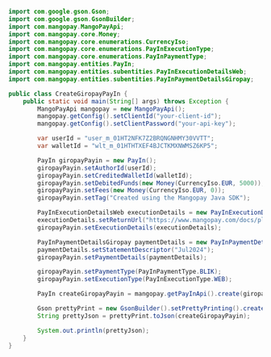 ```java Java 
import com.google.gson.Gson;
import com.google.gson.GsonBuilder;
import com.mangopay.MangoPayApi;
import com.mangopay.core.Money;
import com.mangopay.core.enumerations.CurrencyIso;
import com.mangopay.core.enumerations.PayInExecutionType;
import com.mangopay.core.enumerations.PayInPaymentType;
import com.mangopay.entities.PayIn;
import com.mangopay.entities.subentities.PayInExecutionDetailsWeb;
import com.mangopay.entities.subentities.PayInPaymentDetailsGiropay;

public class CreateGiropayPayIn {
    public static void main(String[] args) throws Exception {
        MangoPayApi mangopay = new MangoPayApi();
        mangopay.getConfig().setClientId("your-client-id");
        mangopay.getConfig().setClientPassword("your-api-key");

        var userId = "user_m_01HT2NFK7Z2BRQNGNHMY30VVTT";
        var walletId = "wlt_m_01HTHTXEF4BJCTKMXNWMSZ6KP5";

        PayIn giropayPayin = new PayIn();
        giropayPayin.setAuthorId(userId);
        giropayPayin.setCreditedWalletId(walletId);
        giropayPayin.setDebitedFunds(new Money(CurrencyIso.EUR, 5000));
        giropayPayin.setFees(new Money(CurrencyIso.EUR, 0));
        giropayPayin.setTag("Created using the Mangopay Java SDK");

        PayInExecutionDetailsWeb executionDetails = new PayInExecutionDetailsWeb();
        executionDetails.setReturnUrl("https://www.mangopay.com/docs/please-ignore");
        giropayPayin.setExecutionDetails(executionDetails);

        PayInPaymentDetailsGiropay paymentDetails = new PayInPaymentDetailsGiropay();
        paymentDetails.setStatementDescriptor("Jul2024");
        giropayPayin.setPaymentDetails(paymentDetails);

        giropayPayin.setPaymentType(PayInPaymentType.BLIK);
        giropayPayin.setExecutionType(PayInExecutionType.WEB);

        PayIn createGiropayPayin = mangopay.getPayInApi().create(giropayPayin);

        Gson prettyPrint = new GsonBuilder().setPrettyPrinting().create();
        String prettyJson = prettyPrint.toJson(createGiropayPayin);

        System.out.println(prettyJson);
    }
}
```